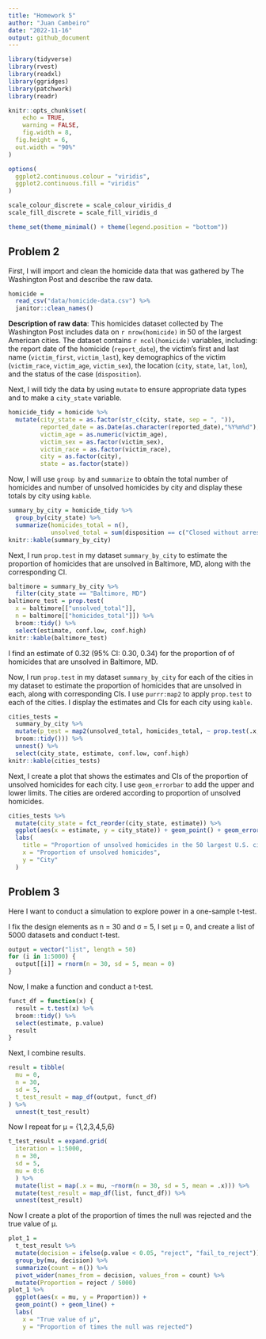 ```yaml
---
title: "Homework 5"
author: "Juan Cambeiro"
date: "2022-11-16"
output: github_document
---
```



```r
library(tidyverse)
library(rvest)
library(readxl)
library(ggridges)
library(patchwork)
library(readr)

knitr::opts_chunk$set(
	echo = TRUE,
	warning = FALSE,
	fig.width = 8, 
  fig.height = 6,
  out.width = "90%"
)

options(
  ggplot2.continuous.colour = "viridis",
  ggplot2.continuous.fill = "viridis"
)

scale_colour_discrete = scale_colour_viridis_d
scale_fill_discrete = scale_fill_viridis_d

theme_set(theme_minimal() + theme(legend.position = "bottom"))
```


## Problem 2

First, I will import and clean the homicide data that was gathered by The Washington Post and describe the raw data.
```r
homicide =
  read_csv("data/homicide-data.csv") %>%
  janitor::clean_names()
```

**Description of raw data**: This homicides dataset collected by The Washington Post includes data on `r nrow(homicide)` in 50 of the largest American cities. The dataset contains `r ncol(homicide)` variables, including: the report date of the homicide (`report_date`), the victim's first and last name (`victim_first`, `victim_last`), key demographics of the victim (`victim_race`, `victim_age`, `victim_sex`), the location (`city`, `state`, `lat`, `lon`), and the status of the case (`disposition`). 


Next, I will tidy the data by using `mutate` to ensure appropriate data types and to make a `city_state` variable. 
```r
homicide_tidy = homicide %>%
  mutate(city_state = as.factor(str_c(city, state, sep = ", ")), 
         reported_date = as.Date(as.character(reported_date),"%Y%m%d"), 
         victim_age = as.numeric(victim_age), 
         victim_sex = as.factor(victim_sex),
         victim_race = as.factor(victim_race), 
         city = as.factor(city),
         state = as.factor(state)) 
```


Now, I will use `group by` and `summarize` to  obtain the total number of homicides and number of unsolved homicides by city and display these totals by city using `kable`.
```r
summary_by_city = homicide_tidy %>% 
  group_by(city_state) %>% 
  summarize(homicides_total = n(), 
            unsolved_total = sum(disposition == c("Closed without arrest", "Open/No arrest")))
knitr::kable(summary_by_city)
```


Next, I run `prop.test` in my dataset `summary_by_city` to estimate the proportion of homicides that are unsolved in Baltimore, MD, along with the corresponding CI.
```r
baltimore = summary_by_city %>%
  filter(city_state == "Baltimore, MD") 
baltimore_test = prop.test(
  x = baltimore[["unsolved_total"]],
  n = baltimore[["homicides_total"]]) %>%
  broom::tidy() %>%
  select(estimate, conf.low, conf.high)
knitr::kable(baltimore_test)
```
I find an estimate of 0.32 (95% CI: 0.30, 0.34) for the proportion of of homicides that are unsolved in Baltimore, MD.


Now, I run `prop.test` in my dataset `summary_by_city` for each of the cities in my dataset to estimate the proportion of homicides that are unsolved in each, along with corresponding CIs. I use `purrr:map2` to apply `prop.test` to each of the cities. I display the estimates and CIs for each city using `kable`.
```r
cities_tests =
  summary_by_city %>%
  mutate(p_test = map2(unsolved_total, homicides_total, ~ prop.test(.x, .y) %>%
  broom::tidy())) %>% 
  unnest() %>%
  select(city_state, estimate, conf.low, conf.high)
knitr::kable(cities_tests)
```


Next, I create a plot that shows the estimates and CIs of the proportion of unsolved homicides for each city. I use `geom_errorbar` to add the upper and lower limits. The cities are ordered according to proportion of unsolved homicides.
```r
cities_tests %>%
  mutate(city_state = fct_reorder(city_state, estimate)) %>%
  ggplot(aes(x = estimate, y = city_state)) + geom_point() + geom_errorbar(aes(xmin = conf.low, xmax = conf.high)) + 
  labs(
    title = "Proportion of unsolved homicides in the 50 largest U.S. cities",
    x = "Proportion of unsolved homicides",
    y = "City"
  )
```



## Problem 3

Here I want to conduct a simulation to explore power in a one-sample t-test. 

I fix the design elements as n = 30 and σ = 5, I set μ = 0, and create a list of 5000 datasets and conduct t-test.

```r
output = vector("list", length = 50)
for (i in 1:5000) {
  output[[i]] = rnorm(n = 30, sd = 5, mean = 0)
}
```

Now, I make a function and conduct a t-test.
```r
funct_df = function(x) {
  result = t.test(x) %>% 
  broom::tidy() %>%
  select(estimate, p.value)
  result
}
```

Next, I combine results.
```r
result = tibble(
  mu = 0,
  n = 30,
  sd = 5,
  t_test_result = map_df(output, funct_df)
) %>%
  unnest(t_test_result) 
```

Now I repeat for μ = {1,2,3,4,5,6}

```r
t_test_result = expand.grid(
  iteration = 1:5000,
  n = 30,
  sd = 5,
  mu = 0:6
  ) %>%
  mutate(list = map(.x = mu, ~rnorm(n = 30, sd = 5, mean = .x))) %>%
  mutate(test_result = map_df(list, funct_df)) %>%
  unnest(test_result)
```

Now I create a plot of the proportion of times the null was rejected and the true value of μ.

```r
plot_1 = 
  t_test_result %>%
  mutate(decision = ifelse(p.value < 0.05, "reject", "fail_to_reject")) %>%
  group_by(mu, decision) %>%
  summarize(count = n()) %>%
  pivot_wider(names_from = decision, values_from = count) %>%
  mutate(Proportion = reject / 5000)
plot_1 %>%
  ggplot(aes(x = mu, y = Proportion)) + 
  geom_point() + geom_line() +
  labs(
    x = "True value of μ",
    y = "Proportion of times the null was rejected")
```

